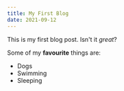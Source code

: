 ```yaml
---
title: My First Blog
date: 2021-09-12
---
```


This is my first blog post. Isn't it *great*?

Some of my **favourite** things are:

* Dogs
* Swimming
* Sleeping